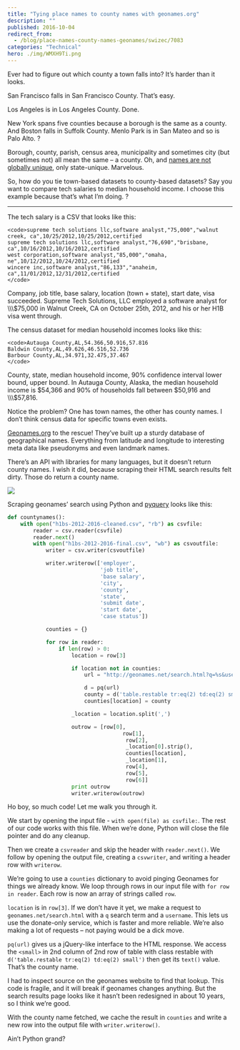 ```yaml
---
title: "Tying place names to county names with geonames.org"
description: ""
published: 2016-10-04
redirect_from:
  - /blog/place-names-county-names-geonames/swizec/7083
categories: "Technical"
hero: ./img/WMXH9Ti.png
---
```


Ever had to figure out which county a town falls into? It’s harder than it looks.

San Francisco falls in San Francisco County. That’s easy.

Los Angeles is in Los Angeles County. Done.

New York spans five counties because a borough is the same as a county. And Boston falls in Suffolk County. Menlo Park is in San Mateo and so is Palo Alto. ?

Borough, county, parish, census area, municipality and sometimes city (but sometimes not) all mean the same – a county. Oh, and [names are not globally unique](http://swizec.com/blog/livecoding-24-choropleth-react-js/swizec/7078), only state-unique. Marvelous.

So, how do you tie town-based datasets to county-based datasets? Say you want to compare tech salaries to median household income. I choose this example because that’s what I’m doing. ?

---

The tech salary is a CSV that looks like this:

```undefined
<code>supreme tech solutions llc,software analyst,"75,000","walnut creek, ca",10/25/2012,10/25/2012,certified
supreme tech solutions llc,software analyst,"76,690","brisbane, ca",10/16/2012,10/16/2012,certified
west corporation,software analyst,"85,000","omaha, ne",10/12/2012,10/24/2012,certified
wincere inc,software analyst,"86,133","anaheim, ca",11/01/2012,12/31/2012,certified
</code>
```

Company, job title, base salary, location (town + state), start date, visa succeeded. Supreme Tech Solutions, LLC employed a software analyst for \\\\\\\$75,000 in Walnut Creek, CA on October 25th, 2012, and his or her H1B visa went through.

The census dataset for median household incomes looks like this:

```undefined
<code>Autauga County,AL,54.366,50.916,57.816
Baldwin County,AL,49.626,46.516,52.736
Barbour County,AL,34.971,32.475,37.467
</code>
```

County, state, median household income, 90% confidence interval lower bound, upper bound. In Autauga County, Alaska, the median household income is $54,366 and 90% of households fall between $50,916 and \\\\\\\$57,816.

Notice the problem? One has town names, the other has county names. I don’t think census data for specific towns even exists.

[Geonames.org](geonames.org) to the rescue! They’ve built up a sturdy database of geographical names. Everything from latitude and longitude to interesting meta data like pseudonyms and even landmark names.

There’s an API with libraries for many languages, but it doesn’t return county names. I wish it did, because scraping their HTML search results felt dirty. Those do return a county name.

![](./img/WMXH9Ti.png)

Scraping geonames’ search using Python and [pyquery](https://pythonhosted.org/pyquery/) looks like this:

```python
def countynames():
    with open("h1bs-2012-2016-cleaned.csv", "rb") as csvfile:
        reader = csv.reader(csvfile)
        reader.next()
        with open("h1bs-2012-2016-final.csv", "wb") as csvoutfile:
            writer = csv.writer(csvoutfile)

            writer.writerow(['employer',
                             'job title',
                             'base salary',
                             'city',
                             'county',
                             'state',
                             'submit date',
                             'start date',
                             'case status'])

            counties = {}

            for row in reader:
                if len(row) > 0:
                    location = row[3]

                    if location not in counties:
                        url = "http://geonames.net/search.html?q=%s&username=YOUR_USERNAME" % location.replace(' ', '+').replace(',', '')

                        d = pq(url)
                        county = d('table.restable tr:eq(2) td:eq(2) small').text()
                        counties[location] = county

                    _location = location.split(',')

                    outrow = [row[0],
                                    row[1],
                                     row[2],
                                     _location[0].strip(),
                                     counties[location],
                                     _location[1],
                                     row[4],
                                     row[5],
                                     row[6]]
                    print outrow
                    writer.writerow(outrow)
```

Ho boy, so much code! Let me walk you through it.

We start by opening the input file - `with open(file) as csvfile:`. The rest of our code works with this file. When we’re done, Python will close the file pointer and do any cleanup.

Then we create a `csvreader` and skip the header with `reader.next()`. We follow by opening the output file, creating a `csvwriter`, and writing a header row with `writerow`.

We’re going to use a `counties` dictionary to avoid pinging Geonames for things we already know. We loop through rows in our input file with `for row in reader`. Each row is now an array of strings called `row`.

`location` is in `row[3]`. If we don’t have it yet, we make a request to `geonames.net/search.html` with a `q` search term and a `username`. This lets us use the donate-only service, which is faster and more reliable. We’re also making a lot of requests – not paying would be a dick move.

`pq(url)` gives us a jQuery-like interface to the HTML response. We access the `<small>` in 2nd column of 2nd row of table with class restable with `d('table.restable tr:eq(2) td:eq(2) small')` then get its `text()` value. That’s the county name.

I had to inspect source on the geonames website to find that lookup. This code is fragile, and it will break if geonames changes anything. But the search results page looks like it hasn’t been redesigned in about 10 years, so I think we’re good.

With the county name fetched, we cache the result in `counties` and write a new row into the output file with `writer.writerow()`.

Ain’t Python grand?
